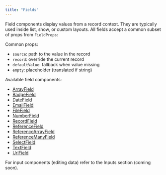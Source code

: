 ```yaml
---
title: "Fields"
---
```


Field components display values from a record context. They are typically used inside list, show, or custom layouts. All fields accept a common subset of props from `FieldProps`:

Common props:

- `source`: path to the value in the record
- `record`: override the current record
- `defaultValue`: fallback when value missing
- `empty`: placeholder (translated if string)

Available field components:

- [ArrayField](./ArrayField.md)
- [BadgeField](./BadgeField.md)
- [DateField](./DateField.md)
- [EmailField](./EmailField.md)
- [FileField](./FileField.md)
- [NumberField](./NumberField.md)
- [RecordField](./RecordField.md)
- [ReferenceField](./ReferenceField.md)
- [ReferenceArrayField](./ReferenceArrayField.md)
- [ReferenceManyField](./ReferenceManyField.md)
- [SelectField](./SelectField.md)
- [TextField](./TextField.md)
- [UrlField](./UrlField.md)

For input components (editing data) refer to the Inputs section (coming soon).
